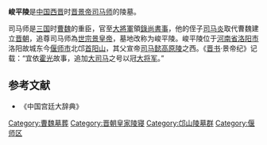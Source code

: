 {{otheruses|subject=晋景帝司马师的陵墓'''峻平陵'''|other=齊文襄帝高演的陵墓'''峻平陵'''|峻平陵 (北齊)}}
'''峻平陵'''是[[中国|中国]][[西晋|西晋]]时[[司马师|晋景帝司马师]]的陵墓。

司马师是[[三国|三国]]时[[曹魏|曹魏]]的重臣，官至[[大將軍|大將軍]]領[[錄尚書事|錄尚書事]]，他的侄子[[司马炎|司马炎]]取代曹魏建立[[晋朝|晋朝]]，追尊司马师為[[世宗|世宗]][[司馬師|景皇帝]]，墓地改称为峻平陵。峻平陵位于[[河南省|河南省]][[洛阳市|洛阳市]]洛阳故城东今[[偃师市|偃师市]]北邙[[首阳山|首阳山]]，其父宣帝[[司马懿|司马懿]][[高原陵|高原陵]]之西。《[[晋书|晋书]]·景帝纪》记载：“宜依[[霍光|霍光]]故事，追加[[大司马|大司马]]之号以冠[[大将军|大将军]]。”

==参考文献==
* 《中国宫廷大辞典》

{{河南小作品}}
[[Category:曹魏墓葬|Category:曹魏墓葬]]
[[Category:晋朝皇家陵寝|Category:晋朝皇家陵寝]]
[[Category:邙山陵墓群|Category:邙山陵墓群]]
[[Category:偃师区|Category:偃师区]]